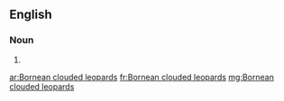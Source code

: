 ==English==

===Noun===
{{head|en|plural|head=[[Bornean]] [[clouded]] [[leopard]]}}

# {{plural of|Bornean clouded leopard|lang=en|nocat=1}}

[[ar:Bornean clouded leopards]]
[[fr:Bornean clouded leopards]]
[[mg:Bornean clouded leopards]]